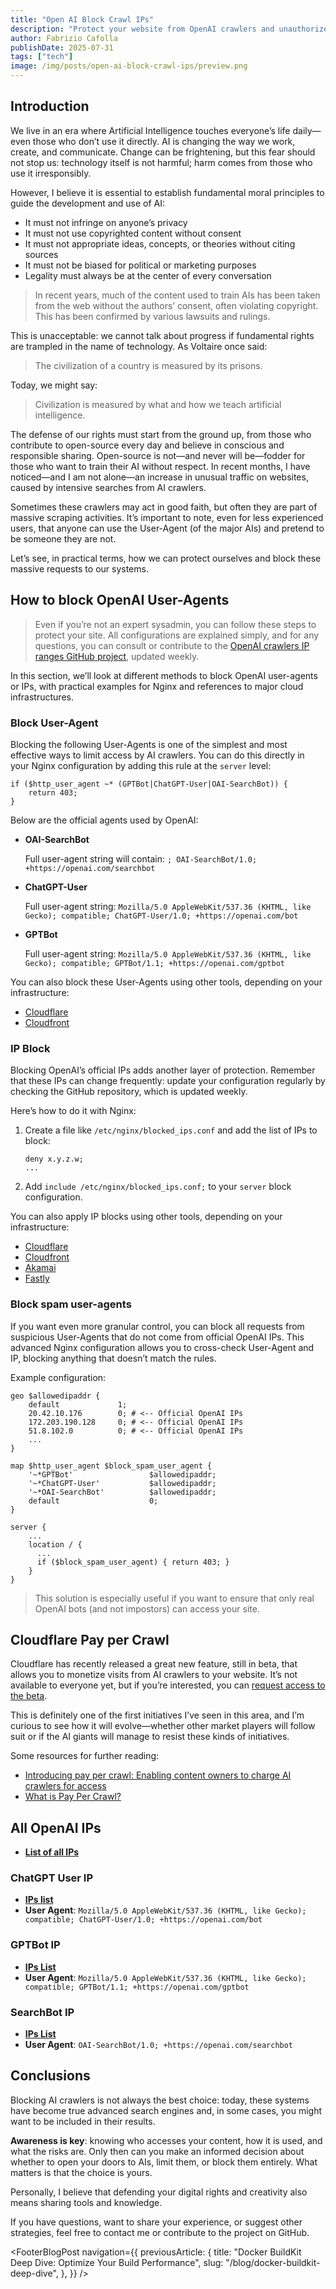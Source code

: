 ```yaml
---
title: "Open AI Block Crawl IPs"
description: "Protect your website from OpenAI crawlers and unauthorized AI scraping. Discover updated IPs, user-agents, and step-by-step guides for Nginx, Cloudflare, and more."
author: Fabrizio Cafolla
publishDate: 2025-07-31
tags: ["tech"]
image: /img/posts/open-ai-block-crawl-ips/preview.png
---
```



## Introduction

We live in an era where Artificial Intelligence touches everyone’s life daily—even those who don’t use it directly. AI is changing the way we work, create, and communicate. Change can be frightening, but this fear should not stop us: technology itself is not harmful; harm comes from those who use it irresponsibly.

However, I believe it is essential to establish fundamental moral principles to guide the development and use of AI:

- It must not infringe on anyone’s privacy
- It must not use copyrighted content without consent
- It must not appropriate ideas, concepts, or theories without citing sources
- It must not be biased for political or marketing purposes
- Legality must always be at the center of every conversation

> In recent years, much of the content used to train AIs has been taken from the web without the authors’ consent, often violating copyright. This has been confirmed by various lawsuits and rulings.

This is unacceptable: we cannot talk about progress if fundamental rights are trampled in the name of technology.
As Voltaire once said:

> The civilization of a country is measured by its prisons.

Today, we might say:

> Civilization is measured by what and how we teach artificial intelligence.

The defense of our rights must start from the ground up, from those who contribute to open-source every day and believe in conscious and responsible sharing. Open-source is not—and never will be—fodder for those who want to train their AI without respect. In recent months, I have noticed—and I am not alone—an increase in unusual traffic on websites, caused by intensive searches from AI crawlers.

Sometimes these crawlers may act in good faith, but often they are part of massive scraping activities. It’s important to note, even for less experienced users, that anyone can use the User-Agent (of the major AIs) and pretend to be someone they are not.

Let’s see, in practical terms, how we can protect ourselves and block these massive requests to our systems.

## How to block OpenAI User-Agents

> Even if you’re not an expert sysadmin, you can follow these steps to protect your site. All configurations are explained simply, and for any questions, you can consult or contribute to the [OpenAI crawlers IP ranges GitHub project](https://github.com/FabrizioCafolla/openai-crawlers-ip-ranges), updated weekly.

In this section, we’ll look at different methods to block OpenAI user-agents or IPs, with practical examples for Nginx and references to major cloud infrastructures.

### Block User-Agent

Blocking the following User-Agents is one of the simplest and most effective ways to limit access by AI crawlers. You can do this directly in your Nginx configuration by adding this rule at the `server` level:

```
if ($http_user_agent ~* (GPTBot|ChatGPT-User|OAI-SearchBot)) {
    return 403;
}
```

Below are the official agents used by OpenAI:

- **OAI-SearchBot**

  Full user-agent string will contain: `; OAI-SearchBot/1.0; +https://openai.com/searchbot`

- **ChatGPT-User**

  Full user-agent string: `Mozilla/5.0 AppleWebKit/537.36 (KHTML, like Gecko); compatible; ChatGPT-User/1.0; +https://openai.com/bot`

- **GPTBot**

  Full user-agent string: `Mozilla/5.0 AppleWebKit/537.36 (KHTML, like Gecko); compatible; GPTBot/1.1; +https://openai.com/gptbot`

You can also block these User-Agents using other tools, depending on your infrastructure:

- [Cloudflare](https://developers.cloudflare.com/waf/tools/user-agent-blocking/)
- [Cloudfront](https://docs.aws.amazon.com/waf/latest/developerguide/waf-bot-control-example-user-agent-exception.html)

### IP Block

Blocking OpenAI’s official IPs adds another layer of protection. Remember that these IPs can change frequently: update your configuration regularly by checking the GitHub repository, which is updated weekly.

Here’s how to do it with Nginx:

1. Create a file like `/etc/nginx/blocked_ips.conf` and add the list of IPs to block:

   ```
   deny x.y.z.w;
   ...
   ```

2. Add `include /etc/nginx/blocked_ips.conf;` to your `server` block configuration.

You can also apply IP blocks using other tools, depending on your infrastructure:

- [Cloudflare](https://developers.cloudflare.com/learning-paths/secure-internet-traffic/build-dns-policies/create-list/)
- [Cloudfront](https://docs.aws.amazon.com/waf/latest/developerguide/classic-listing-managed-ips.html)
- [Akamai](https://techdocs.akamai.com/aura-network-policy/reference/put-blocklist)
- [Fastly](https://docs.fastly.com/en/guides/using-the-ip-block-list)

### Block spam user-agents

If you want even more granular control, you can block all requests from suspicious User-Agents that do not come from official OpenAI IPs. This advanced Nginx configuration allows you to cross-check User-Agent and IP, blocking anything that doesn’t match the rules.

Example configuration:

```
geo $allowedipaddr {
    default             1;
    20.42.10.176        0; # <-- Official OpenAI IPs
    172.203.190.128     0; # <-- Official OpenAI IPs
    51.8.102.0          0; # <-- Official OpenAI IPs
    ...
}

map $http_user_agent $block_spam_user_agent {
    '~*GPTBot'                 $allowedipaddr;
    '~*ChatGPT-User'           $allowedipaddr;
    '~*OAI-SearchBot'          $allowedipaddr;
    default                    0;
}

server {
    ...
    location / {
      ...
      if ($block_spam_user_agent) { return 403; }
    }
}
```

> This solution is especially useful if you want to ensure that only real OpenAI bots (and not impostors) can access your site.

## Cloudflare Pay per Crawl

Cloudflare has recently released a great new feature, still in beta, that allows you to monetize visits from AI crawlers to your website. It’s not available to everyone yet, but if you’re interested, you can [request access to the beta](https://www.cloudflare.com/it-it/paypercrawl-signup/).

This is definitely one of the first initiatives I’ve seen in this area, and I’m curious to see how it will evolve—whether other market players will follow suit or if the AI giants will manage to resist these kinds of initiatives.

Some resources for further reading:

- [Introducing pay per crawl: Enabling content owners to charge AI crawlers for access](https://blog.cloudflare.com/introducing-pay-per-crawl/)
- [What is Pay Per Crawl?](https://developers.cloudflare.com/ai-audit/features/pay-per-crawl/what-is-pay-per-crawl/)

## All OpenAI IPs

- [**List of all IPs**](https://raw.githubusercontent.com/FabrizioCafolla/openai-crawlers-ip-ranges/refs/heads/main/openai/openai-ip-ranges-all.txt)

### ChatGPT User IP

- [**IPs list**](https://raw.githubusercontent.com/FabrizioCafolla/openai-crawlers-ip-ranges/refs/heads/main/openai/openai-ip-ranges-chatgpt-user.txt)
- **User Agent**: `Mozilla/5.0 AppleWebKit/537.36 (KHTML, like Gecko); compatible; ChatGPT-User/1.0; +https://openai.com/bot`

### GPTBot IP

- [**IPs List**](https://raw.githubusercontent.com/FabrizioCafolla/openai-crawlers-ip-ranges/refs/heads/main/openai/openai-ip-ranges-gptbot.txt)
- **User Agent**: `Mozilla/5.0 AppleWebKit/537.36 (KHTML, like Gecko); compatible; GPTBot/1.1; +https://openai.com/gptbot`

### SearchBot IP

- [**IPs List**](https://raw.githubusercontent.com/FabrizioCafolla/openai-crawlers-ip-ranges/refs/heads/main/openai/openai-ip-ranges-searchbot.txt)
- **User Agent**: `OAI-SearchBot/1.0; +https://openai.com/searchbot`

## Conclusions

Blocking AI crawlers is not always the best choice: today, these systems have become true advanced search engines and, in some cases, you might want to be included in their results.

**Awareness is key**: knowing who accesses your content, how it is used, and what the risks are. Only then can you make an informed decision about whether to open your doors to AIs, limit them, or block them entirely. What matters is that the choice is yours.

Personally, I believe that defending your digital rights and creativity also means sharing tools and knowledge.

If you have questions, want to share your experience, or suggest other strategies, feel free to contact me or contribute to the project on GitHub.

<FooterBlogPost
  navigation={{
    previousArticle: {
      title: "Docker BuildKit Deep Dive: Optimize Your Build Performance",
      slug: "/blog/docker-buildkit-deep-dive",
    },
  }}
/>
